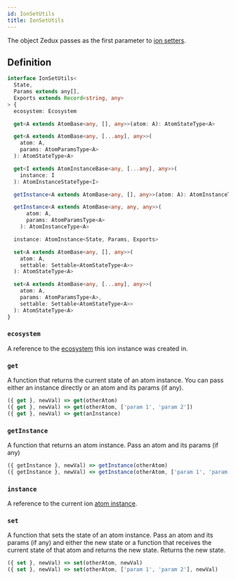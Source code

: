 ```yaml
---
id: IonSetUtils
title: IonSetUtils
---
```


The object Zedux passes as the first parameter to [ion setters](../factories/ion#set).

## Definition

```ts
interface IonSetUtils<
  State,
  Params extends any[],
  Exports extends Record<string, any>
> {
  ecosystem: Ecosystem

  get<A extends AtomBase<any, [], any>>(atom: A): AtomStateType<A>

  get<A extends AtomBase<any, [...any], any>>(
    atom: A,
    params: AtomParamsType<A>
  ): AtomStateType<A>

  get<I extends AtomInstanceBase<any, [...any], any>>(
    instance: I
  ): AtomInstanceStateType<I>

  getInstance<A extends AtomBase<any, [], any>>(atom: A): AtomInstanceType<A>

  getInstance<A extends AtomBase<any, any, any>>(
      atom: A,
      params: AtomParamsType<A>
    ): AtomInstanceType<A>

  instance: AtomInstance<State, Params, Exports>

  set<A extends AtomBase<any, [], any>>(
    atom: A,
    settable: Settable<AtomStateType<A>>
  ): AtomStateType<A>

  set<A extends AtomBase<any, [...any], any>>(
    atom: A,
    params: AtomParamsType<A>,
    settable: Settable<AtomStateType<A>>
  ): AtomStateType<A>
}
```

### `ecosystem`

A reference to the [ecosystem](../classes/Ecosystem) this ion instance was created in.

### `get`

A function that returns the current state of an atom instance. You can pass either an instance directly or an atom and its params (if any).

```ts
({ get }, newVal) => get(otherAtom)
({ get }, newVal) => get(otherAtom, ['param 1', 'param 2'])
({ get }, newVal) => get(anInstance)
```

### `getInstance`

A function that returns an atom instance. Pass an atom and its params (if any)

```ts
({ getInstance }, newVal) => getInstance(otherAtom)
({ getInstance }, newVal) => getInstance(otherAtom, ['param 1', 'param 2'])
```

### `instance`

A reference to the current ion [atom instance](../classes/AtomInstance).

### `set`

A function that sets the state of an atom instance. Pass an atom and its params (if any) and either the new state or a function that receives the current state of that atom and returns the new state. Returns the new state.

```ts
({ set }, newVal) => set(otherAtom, newVal)
({ set }, newVal) => set(otherAtom, ['param 1', 'param 2'], newVal)
```
